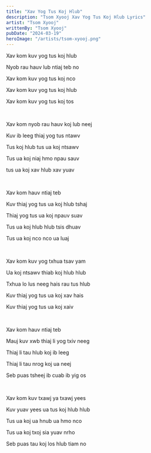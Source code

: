 ```yaml
---
title: "Xav Yog Tus Koj Hlub"
description: "Tsom Xyooj Xav Yog Tus Koj Hlub Lyrics"
artist: "Tsom Xyooj"
writtenBy: "Tsom Xyooj"
pubDate: "2024-03-19"
heroImage: "/artists/tsom-xyooj.png"
---
```


Xav kom kuv yog tus koj hlub

Nyob rau hauv lub ntiaj teb no

Xav kom kuv yog tus koj nco

Xav kom kuv yog tus koj hlub

Xav kom kuv yog tus koj tos

<br />

Xav kom nyob rau hauv koj lub neej

Kuv ib leeg thiaj yog tus ntawv

Tus koj hlub tus ua koj ntsawv

Tus ua koj niaj hmo npau sauv

tus ua koj xav hlub xav yuav

<br />

Xav kom hauv ntiaj teb

Kuv thiaj yog tus ua koj hlub tshaj

Thiaj yog tus ua koj npauv suav

Tus ua koj hlub hlub tsis dhuav

Tus ua koj nco nco ua luaj

<br />

Xav kom kuv yog txhua tsav yam

Ua koj ntsawv thiab koj hlub hlub

Txhua lo lus neeg hais rau tus hlub

Kuv thiaj yog tus ua koj xav hais

Kuv thiaj yog tus ua koj xaiv

<br />

Xav kom hauv ntiaj teb

Mauj kuv xwb thiaj li yog txiv neeg

Thiaj li tau hlub koj ib leeg

Thiaj li tau nrog koj ua neej

Seb puas tsheej ib cuab ib yig os

<br />

Xav kom kuv txawj ya txawj yees

Kuv yuav yees ua tus koj hlub hlub

Tus ua koj ua hnub ua hmo nco

Tus ua koj txoj sia yuav nrho

Seb puas tau koj los hlub tiam no
